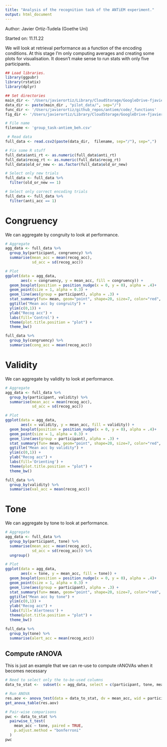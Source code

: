 ```yaml
---
title: "Analysis of the recognition task of the ANTiEM experiment."
output: html_document
---
```


Author: Javier Ortiz-Tudela (Goethe Uni)

Started on: 11.11.22

We will look at retrieval performance as a function of the encoding conditions. At this stage I'm only computing averages and creating some plots for visualisation. It doesn't make sense to run stats with only five participants.

```r
## Load libraries.
library(ggpubr)
library(rstatix)
library(dplyr)

## Set directories
main_dir <- '/Users/javierortiz/Library/CloudStorage/GoogleDrive-fjavierot@gmail.com/Mi unidad/colab_projects/Memory_Attention_Javi_Fer/'
data_dir <- paste(main_dir , "pilot_data/", sep="/")
func_dir <- '/Users/javierortiz/github_repos/antiem/code/_functions'
fig_dir <- '/Users/javierortiz/Library/CloudStorage/GoogleDrive-fjavierot@gmail.com/Mi unidad/colab_projects/Memory_Attention_Javi_Fer/figures'

```

```r
# File name 
filename <- 'group_task-antiem_beh.csv'

 # Read data
full_data <- read.csv2(paste(data_dir,  filename, sep="/"), sep=",")

# Fix some R stuff
full_data$anti_rt <- as.numeric(full_data$anti_rt)
full_data$recog_rt <- as.numeric(full_data$recog_rt)
full_data$old_or_new <- as.factor(full_data$old_or_new)

# Select only new trials
full_data <- full_data %>% 
  filter(old_or_new == 1)

# Select only correct encoding trials
full_data <- full_data %>%
  filter(anti_acc == 1)
```
# Congruency
We can aggregate by congruity to look at performance.

```r
# Aggregate
agg_data <- full_data %>% 
  group_by(participant, congruency) %>%
  summarise(mean_acc = mean(recog_acc),
            sd_acc = sd(recog_acc))

# Plot
ggplot(data = agg_data,
       aes(x = congruency, y = mean_acc, fill = congruency)) +
  geom_boxplot(position = position_nudge(x = 0, y = 0), alpha = .4)+
  geom_point(size = 1, alpha = 0.3) +
  geom_line(aes(group = participant), alpha = .3) +
  stat_summary(fun= mean, geom="point", shape=20, size=7, color="red", fill="red") +
  ggtitle("Mean acc by congruity") +
  ylim(c(0,1)) +
  ylab("Recog acc") +
  labs(fill='Control') +
  theme(plot.title.position = "plot") +
  theme_bw()

full_data %>% 
  group_by(congruency) %>% 
  summarise(cong_acc = mean(recog_acc))
```

# Validity
We can aggregate by validity to look at performance.
```r
# Aggregate
agg_data <- full_data %>% 
  group_by(participant, validity) %>% 
  summarise(mean_acc = mean(recog_acc),
            sd_acc = sd(recog_acc))

# Plot
ggplot(data = agg_data,
       aes(x = validity, y = mean_acc, fill = validity)) +
  geom_boxplot(position = position_nudge(x = 0, y = 0), alpha = .4)+
  geom_point(size = 1, alpha = 0.3) +
  geom_line(aes(group = participant), alpha = .3) +
  stat_summary(fun= mean, geom="point", shape=20, size=7, color="red", fill="red") +
  ggtitle("Mean acc by validity") +
  ylim(c(0,1)) +
  ylab("Recog acc") +
  labs(fill='Orienting') +
  theme(plot.title.position = "plot") +
  theme_bw()

full_data %>% 
  group_by(validity) %>% 
  summarise(val_acc = mean(recog_acc))

```
# Tone
We can aggregate by tone to look at performance.
```r
# Aggregate
agg_data <- full_data %>% 
  group_by(participant, tone) %>% 
  summarise(mean_acc = mean(recog_acc),
            sd_acc = sd(recog_acc)) %>% 
  ungroup()

# Plot
ggplot(data = agg_data,
       aes(x = tone, y = mean_acc, fill = tone)) +
  geom_boxplot(position = position_nudge(x = 0, y = 0), alpha = .4)+
  geom_point(size = 1, alpha = 0.3) +
  geom_line(aes(group = participant), alpha = .3) +
  stat_summary(fun= mean, geom="point", shape=20, size=7, color="red", fill="red") +
  ggtitle("Mean acc by tone") +
  ylim(c(0,1)) +
  ylab("Recog acc") +
  labs(fill='Alertness') +
  theme(plot.title.position = "plot") +
  theme_bw()

full_data %>% 
  group_by(tone) %>% 
  summarise(alert_acc = mean(recog_acc))

```

## Compute rANOVA
This is just an example that we can re-use to compute rANOVAs when it becomes necessary
```r
# Need to select only the to-be-used columns
data_to_stat <-  subset(x = agg_data, select = c(participant, tone, mean_acc))

# Run ANOVA
res.aov <- anova_test(data = data_to_stat, dv = mean_acc, wid = participant, within = c(tone))
get_anova_table(res.aov)

# Pair-wise comparisons
pwc <- data_to_stat %>%
  pairwise_t_test(
    mean_acc ~ tone, paired = TRUE,
    p.adjust.method = "bonferroni"
  )
pwc

```

